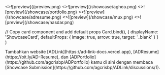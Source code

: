 
<Cards>
  <ShowcaseCard title="ADLink" href="https://adlink.vercel.app">
    <>![preview](/preview.png)</>
  </ShowcaseCard>
  
  <ShowcaseCard title="Aghea" href="https://bio.aghea.biz.id">
    <>![preview](/showcase/aghea.png)</>
  </ShowcaseCard>
  
  <ShowcaseCard title="ADPortfolio" href="https://agheabiz.vercel.app">
    <>![preview](/showcase/portfolio.png)</>
  </ShowcaseCard>
  
  <ShowcaseCard title="ADResume" href="https://adresume.aghea.biz.id">
    <>![preview](/showcase/adresume.png)</>
  </ShowcaseCard>
  
  <ShowcaseCard title="Muxenrico" href="https://muxenrico.vercel.app">
    <>![preview](/showcase/mux.png)</>
  </ShowcaseCard>
  
  <ShowcaseCard title="Nasi Darurat" href="https://nasidarurat.vercel.app">
    <>![preview](/showcase/nasdar.png)</>
  </ShowcaseCard>
</Cards>

  // Copy card component and add default props
  Card.bind(),
  {
    displayName: 'ShowcaseCard',
    defaultProps: {
      image: true,
      arrow: true,
      target: '_blank'
    }
  }
)

<style global jsx>{`
  img {
    aspect-ratio: 12/6.3;
    object-fit: cover;
  }
`}</style>

<Callout>
Tambahkan website [ADLink](https://ad-link-docs.vercel.app), [ADResume](https://bit.ly/AD-Resume), dan [ADPortfolio](https://github.com/agcrisbp/ADPortfolio) kamu di sini dengan membaca [Showcase Submission](https://github.com/agcrisbp/ADLink/discussions/1).
</Callout>